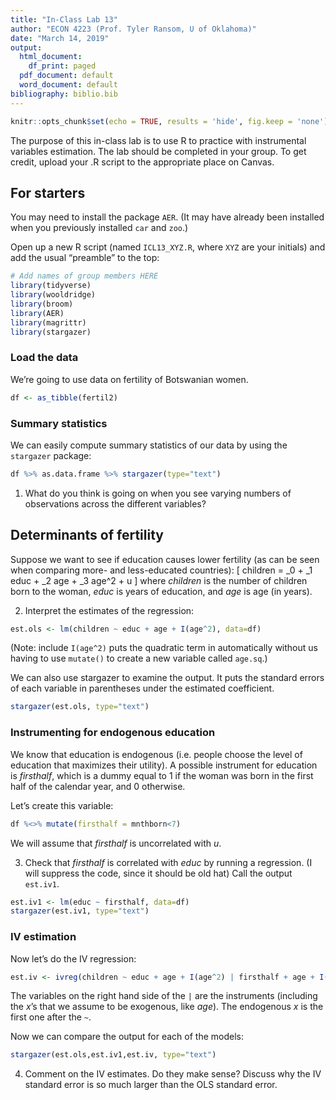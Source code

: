 ```yaml
---
title: "In-Class Lab 13"
author: "ECON 4223 (Prof. Tyler Ransom, U of Oklahoma)"
date: "March 14, 2019"
output:
  html_document:
    df_print: paged
  pdf_document: default
  word_document: default
bibliography: biblio.bib
---
```


```r
knitr::opts_chunk$set(echo = TRUE, results = 'hide', fig.keep = 'none')
```

The purpose of this in-class lab is to use R to practice with instrumental variables estimation. The lab should be completed in your group. To get credit, upload your .R script to the appropriate place on Canvas.

## For starters
You may need to install the package `AER`. (It may have already been installed when you previously installed `car` and `zoo`.)

Open up a new R script (named `ICL13_XYZ.R`, where `XYZ` are your initials) and add the usual "preamble" to the top:
```r
# Add names of group members HERE
library(tidyverse)
library(wooldridge)
library(broom)
library(AER)
library(magrittr)
library(stargazer)
```

### Load the data
We're going to use data on fertility of Botswanian women.

```r
df <- as_tibble(fertil2)
```

### Summary statistics
We can easily compute summary statistics of our data by using the `stargazer` package:
```r
df %>% as.data.frame %>% stargazer(type="text")
```

1. What do you think is going on when you see varying numbers of observations across the different variables?

## Determinants of fertility
Suppose we want to see if education causes lower fertility (as can be seen when comparing more- and less-educated countries):
\[
children = \beta_0 + \beta_1 educ + \beta_2 age + \beta_3 age^2 + u
\]
where $children$ is the number of children born to the woman, $educ$ is years of education, and $age$ is age (in years).

2. Interpret the estimates of the regression:

```r
est.ols <- lm(children ~ educ + age + I(age^2), data=df)
```

(Note: include `I(age^2)` puts the quadratic term in automatically without us having to use `mutate()` to create a new variable called `age.sq`.)

We can also use stargazer to examine the output. It puts the standard errors of each variable in parentheses under the estimated coefficient.
```r
stargazer(est.ols, type="text")
```

### Instrumenting for endogenous education
We know that education is endogenous (i.e. people choose the level of education that maximizes their utility). A possible instrument for education is $firsthalf$, which is a dummy equal to 1 if the woman was born in the first half of the calendar year, and 0 otherwise.

Let's create this variable:
```r
df %<>% mutate(firsthalf = mnthborn<7)
```

We will assume that $firsthalf$ is uncorrelated with $u$.

3. Check that $firsthalf$ is correlated with $educ$ by running a regression. (I will suppress the code, since it should be old hat) Call the output `est.iv1`.

```r
est.iv1 <- lm(educ ~ firsthalf, data=df)
stargazer(est.iv1, type="text")
```

### IV estimation
Now let's do the IV regression:
```r
est.iv <- ivreg(children ~ educ + age + I(age^2) | firsthalf + age + I(age^2), data=df)
```

The variables on the right hand side of the `|` are the instruments (including the $x$'s that we assume to be exogenous, like $age$). The endogenous $x$ is the first one after the `~`.

Now we can compare the output for each of the models:
```r
stargazer(est.ols,est.iv1,est.iv, type="text")
```

4. Comment on the IV estimates. Do they make sense? Discuss why the IV standard error is so much larger than the OLS standard error.
